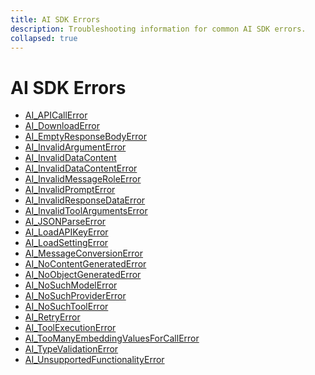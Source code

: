 ```yaml
---
title: AI SDK Errors
description: Troubleshooting information for common AI SDK errors.
collapsed: true
---
```


# AI SDK Errors

- [AI_APICallError](/docs/reference/ai-sdk-errors/ai-api-call-error)
- [AI_DownloadError](/docs/reference/ai-sdk-errors/ai-download-error)
- [AI_EmptyResponseBodyError](/docs/reference/ai-sdk-errors/ai-empty-response-body-error)
- [AI_InvalidArgumentError](/docs/reference/ai-sdk-errors/ai-invalid-argument-error)
- [AI_InvalidDataContent](/docs/reference/ai-sdk-errors/ai-invalid-data-content)
- [AI_InvalidDataContentError](/docs/reference/ai-sdk-errors/ai-invalid-data-content-error)
- [AI_InvalidMessageRoleError](/docs/reference/ai-sdk-errors/ai-invalid-message-role-error)
- [AI_InvalidPromptError](/docs/reference/ai-sdk-errors/ai-invalid-prompt-error)
- [AI_InvalidResponseDataError](/docs/reference/ai-sdk-errors/ai-invalid-response-data-error)
- [AI_InvalidToolArgumentsError](/docs/reference/ai-sdk-errors/ai-invalid-tool-arguments-error)
- [AI_JSONParseError](/docs/reference/ai-sdk-errors/ai-json-parse-error)
- [AI_LoadAPIKeyError](/docs/reference/ai-sdk-errors/ai-load-api-key-error)
- [AI_LoadSettingError](/docs/reference/ai-sdk-errors/ai-load-setting-error)
- [AI_MessageConversionError](/docs/reference/ai-sdk-errors/ai-message-conversion-error)
- [AI_NoContentGeneratedError](/docs/reference/ai-sdk-errors/ai-no-content-generated-error)
- [AI_NoObjectGeneratedError](/docs/reference/ai-sdk-errors/ai-no-object-generated-error)
- [AI_NoSuchModelError](/docs/reference/ai-sdk-errors/ai-no-such-model-error)
- [AI_NoSuchProviderError](/docs/reference/ai-sdk-errors/ai-no-such-provider-error)
- [AI_NoSuchToolError](/docs/reference/ai-sdk-errors/ai-no-such-tool-error)
- [AI_RetryError](/docs/reference/ai-sdk-errors/ai-retry-error)
- [AI_ToolExecutionError](/docs/reference/ai-sdk-errors/ai-tool-execution-error)
- [AI_TooManyEmbeddingValuesForCallError](/docs/reference/ai-sdk-errors/ai-too-many-embedding-values-for-call-error)
- [AI_TypeValidationError](/docs/reference/ai-sdk-errors/ai-type-validation-error)
- [AI_UnsupportedFunctionalityError](/docs/reference/ai-sdk-errors/ai-unsupported-functionality-error)
